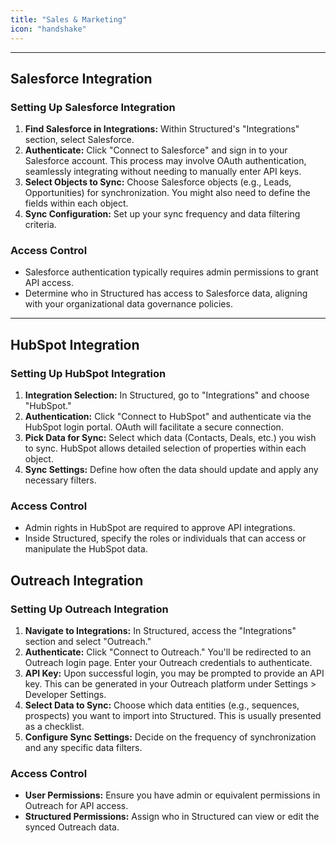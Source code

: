 ```yaml
---
title: "Sales & Marketing"
icon: "handshake"
---
```


---

<CardGroup cols={3}>
  <Card
    title="Salesforce"
    icon="salesforce"
    href="#salesforce-integration"
  ></Card>
  <Card title="Hubspot" icon="hubspot" href="#hubspot-integration"></Card>
</CardGroup>

## Salesforce Integration

### Setting Up Salesforce Integration

1. **Find Salesforce in Integrations:** Within Structured's "Integrations" section, select Salesforce.
2. **Authenticate:** Click "Connect to Salesforce" and sign in to your Salesforce account. This process may involve OAuth authentication, seamlessly integrating without needing to manually enter API keys.
3. **Select Objects to Sync:** Choose Salesforce objects (e.g., Leads, Opportunities) for synchronization. You might also need to define the fields within each object.
4. **Sync Configuration:** Set up your sync frequency and data filtering criteria.

### Access Control

- Salesforce authentication typically requires admin permissions to grant API access.
- Determine who in Structured has access to Salesforce data, aligning with your organizational data governance policies.

---

## HubSpot Integration

### Setting Up HubSpot Integration

1. **Integration Selection:** In Structured, go to "Integrations" and choose "HubSpot."
2. **Authentication:** Click "Connect to HubSpot" and authenticate via the HubSpot login portal. OAuth will facilitate a secure connection.
3. **Pick Data for Sync:** Select which data (Contacts, Deals, etc.) you wish to sync. HubSpot allows detailed selection of properties within each object.
4. **Sync Settings:** Define how often the data should update and apply any necessary filters.

### Access Control

- Admin rights in HubSpot are required to approve API integrations.
- Inside Structured, specify the roles or individuals that can access or manipulate the HubSpot data.

## Outreach Integration

### Setting Up Outreach Integration

1. **Navigate to Integrations:** In Structured, access the "Integrations" section and select "Outreach."
2. **Authenticate:** Click "Connect to Outreach." You'll be redirected to an Outreach login page. Enter your Outreach credentials to authenticate.
3. **API Key:** Upon successful login, you may be prompted to provide an API key. This can be generated in your Outreach platform under Settings > Developer Settings.
4. **Select Data to Sync:** Choose which data entities (e.g., sequences, prospects) you want to import into Structured. This is usually presented as a checklist.
5. **Configure Sync Settings:** Decide on the frequency of synchronization and any specific data filters.

### Access Control

- **User Permissions:** Ensure you have admin or equivalent permissions in Outreach for API access.
- **Structured Permissions:** Assign who in Structured can view or edit the synced Outreach data.
